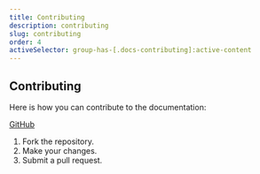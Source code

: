 ```yaml
---
title: Contributing
description: contributing
slug: contributing
order: 4
activeSelector: group-has-[.docs-contributing]:active-content
---
```


## Contributing

Here is how you can contribute to the documentation:

[GitHub](https://github.com/rocketclimb/rocketicons)

1. Fork the repository.
2. Make your changes.
3. Submit a pull request.

